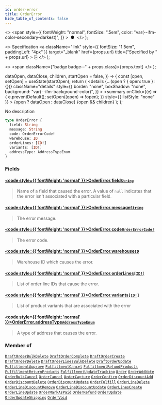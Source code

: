 ```yaml
---
id: order-error
title: OrderError
hide_table_of_contents: false
---
```


  <>
    <span
      style={{
        fontWeight: "normal",
        fontSize: ".5em",
        color: "var(--ifm-color-secondary-darkest)",
      }}
    >
      &nbsp;●&nbsp;
    </span>
  </>
);

  <>
    Specification
    <a
      className="link"
      style={{ fontSize: "1.5em", paddingLeft: "4px" }}
      target="\_blank"
      href={props.url}
      title={"Specified by " + props.url}
    >
      ⎘
    </a>
  </>
);

  <>
    <span className={"badge badge--" + props.class}>{props.text}</span>
  </>
);


  dataOpen,
  dataClose,
  children,
  startOpen = false,
}) => {
  const [open, setOpen] = useState(startOpen);
  return (
    <details
      {...(open ? { open: true } : {})}
      className="details"
      style={{
        border: "none",
        boxShadow: "none",
        background: "var(--ifm-background-color)",
      }}
    >
      <summary
        onClick={(e) => {
          e.preventDefault();
          setOpen((open) => !open);
        }}
        style={{ listStyle: "none" }}
      >
        {open ? dataOpen : dataClose}
      </summary>
      {open && children}
    </details>
  );
};

No description

```graphql
type OrderError {
  field: String
  message: String
  code: OrderErrorCode!
  warehouse: ID
  orderLines: [ID!]
  variants: [ID!]
  addressType: AddressTypeEnum
}
```

### Fields

#### [<code style={{ fontWeight: 'normal' }}>OrderError.<b>field</b></code>](#)<Bullet />[`String`](../../../api-reference/miscellaneous/scalars/string) <Badge class="secondary" text="scalar"/>

> Name of a field that caused the error. A value of `null` indicates that the error isn't associated with a particular field.

#### [<code style={{ fontWeight: 'normal' }}>OrderError.<b>message</b></code>](#)<Bullet />[`String`](../../../api-reference/miscellaneous/scalars/string) <Badge class="secondary" text="scalar"/>

> The error message.

#### [<code style={{ fontWeight: 'normal' }}>OrderError.<b>code</b></code>](#)<Bullet />[`OrderErrorCode!`](../../../api-reference/orders/enums/order-error-code) <Badge class="secondary" text="non-null"/> <Badge class="secondary" text="enum"/>

> The error code.

#### [<code style={{ fontWeight: 'normal' }}>OrderError.<b>warehouse</b></code>](#)<Bullet />[`ID`](../../../api-reference/miscellaneous/scalars/id) <Badge class="secondary" text="scalar"/>

> Warehouse ID which causes the error.

#### [<code style={{ fontWeight: 'normal' }}>OrderError.<b>orderLines</b></code>](#)<Bullet />[`[ID!]`](../../../api-reference/miscellaneous/scalars/id) <Badge class="secondary" text="list"/> <Badge class="secondary" text="scalar"/>

> List of order line IDs that cause the error.

#### [<code style={{ fontWeight: 'normal' }}>OrderError.<b>variants</b></code>](#)<Bullet />[`[ID!]`](../../../api-reference/miscellaneous/scalars/id) <Badge class="secondary" text="list"/> <Badge class="secondary" text="scalar"/>

> List of product variants that are associated with the error

#### [<code style={{ fontWeight: 'normal' }}>OrderError.<b>addressType</b></code>](#)<Bullet />[`AddressTypeEnum`](../../../api-reference/miscellaneous/enums/address-type-enum) <Badge class="secondary" text="enum"/>

> A type of address that causes the error.

### Member of

[`DraftOrderBulkDelete`](../../../api-reference/orders/objects/draft-order-bulk-delete) <Badge class="secondary" text="object"/><Bullet />[`DraftOrderComplete`](../../../api-reference/orders/objects/draft-order-complete) <Badge class="secondary" text="object"/><Bullet />[`DraftOrderCreate`](../../../api-reference/orders/objects/draft-order-create) <Badge class="secondary" text="object"/><Bullet />[`DraftOrderDelete`](../../../api-reference/orders/objects/draft-order-delete) <Badge class="secondary" text="object"/><Bullet />[`DraftOrderLinesBulkDelete`](../../../api-reference/orders/objects/draft-order-lines-bulk-delete) <Badge class="secondary" text="object"/><Bullet />[`DraftOrderUpdate`](../../../api-reference/orders/objects/draft-order-update) <Badge class="secondary" text="object"/><Bullet />[`FulfillmentApprove`](../../../api-reference/orders/objects/fulfillment-approve) <Badge class="secondary" text="object"/><Bullet />[`FulfillmentCancel`](../../../api-reference/orders/objects/fulfillment-cancel) <Badge class="secondary" text="object"/><Bullet />[`FulfillmentRefundProducts`](../../../api-reference/orders/objects/fulfillment-refund-products) <Badge class="secondary" text="object"/><Bullet />[`FulfillmentReturnProducts`](../../../api-reference/orders/objects/fulfillment-return-products) <Badge class="secondary" text="object"/><Bullet />[`FulfillmentUpdateTracking`](../../../api-reference/orders/objects/fulfillment-update-tracking) <Badge class="secondary" text="object"/><Bullet />[`Order`](../../../api-reference/orders/objects/order) <Badge class="secondary" text="object"/><Bullet />[`OrderAddNote`](../../../api-reference/orders/objects/order-add-note) <Badge class="secondary" text="object"/><Bullet />[`OrderBulkCancel`](../../../api-reference/orders/objects/order-bulk-cancel) <Badge class="secondary" text="object"/><Bullet />[`OrderCancel`](../../../api-reference/orders/objects/order-cancel) <Badge class="secondary" text="object"/><Bullet />[`OrderCapture`](../../../api-reference/orders/objects/order-capture) <Badge class="secondary" text="object"/><Bullet />[`OrderConfirm`](../../../api-reference/orders/objects/order-confirm) <Badge class="secondary" text="object"/><Bullet />[`OrderDiscountAdd`](../../../api-reference/orders/objects/order-discount-add) <Badge class="secondary" text="object"/><Bullet />[`OrderDiscountDelete`](../../../api-reference/orders/objects/order-discount-delete) <Badge class="secondary" text="object"/><Bullet />[`OrderDiscountUpdate`](../../../api-reference/orders/objects/order-discount-update) <Badge class="secondary" text="object"/><Bullet />[`OrderFulfill`](../../../api-reference/orders/objects/order-fulfill) <Badge class="secondary" text="object"/><Bullet />[`OrderLineDelete`](../../../api-reference/orders/objects/order-line-delete) <Badge class="secondary" text="object"/><Bullet />[`OrderLineDiscountRemove`](../../../api-reference/orders/objects/order-line-discount-remove) <Badge class="secondary" text="object"/><Bullet />[`OrderLineDiscountUpdate`](../../../api-reference/orders/objects/order-line-discount-update) <Badge class="secondary" text="object"/><Bullet />[`OrderLinesCreate`](../../../api-reference/orders/objects/order-lines-create) <Badge class="secondary" text="object"/><Bullet />[`OrderLineUpdate`](../../../api-reference/orders/objects/order-line-update) <Badge class="secondary" text="object"/><Bullet />[`OrderMarkAsPaid`](../../../api-reference/orders/objects/order-mark-as-paid) <Badge class="secondary" text="object"/><Bullet />[`OrderRefund`](../../../api-reference/orders/objects/order-refund) <Badge class="secondary" text="object"/><Bullet />[`OrderUpdate`](../../../api-reference/orders/objects/order-update) <Badge class="secondary" text="object"/><Bullet />[`OrderUpdateShipping`](../../../api-reference/orders/objects/order-update-shipping) <Badge class="secondary" text="object"/><Bullet />[`OrderVoid`](../../../api-reference/orders/objects/order-void) <Badge class="secondary" text="object"/>

